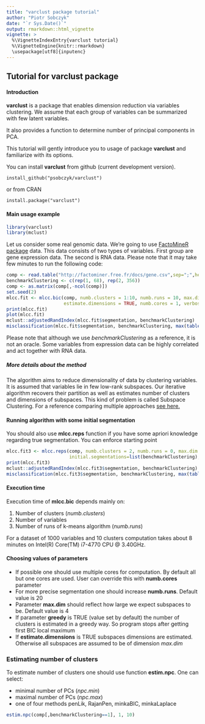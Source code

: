 ```yaml
---
title: "varclust package tutorial"
author: "Piotr Sobczyk"
date: "`r Sys.Date()`"
output: rmarkdown::html_vignette
vignette: >
  %\VignetteIndexEntry{varclust tutorial}
  %\VignetteEngine{knitr::rmarkdown}
  \usepackage[utf8]{inputenc}
---
```


## Tutorial for **varclust** package

#### Introduction

**varclust** is a package that enables dimension reduction via variables clustering. 
We assume that each group of variables can be summarized with few latent variables.

It also provides a function to determine number of principal components in PCA.

This tutorial will gently introduce you to usage of package **varclust** and
familiarize with its options.

You can install **varclust** from github (current development version).
```
install_github("psobczyk/varclust")
```

or from CRAN

```
install.package("varclust")
```

#### Main usage example

```r
library(varclust)
library(mclust)
```

Let us consider some real genomic data. We're going to use 
[FactoMineR package](http://factominer.free.fr/) data.
This data consists of two types of variables. First group are gene 
expression data. The second is RNA data.
Please note that it may take few minutes to run the following code:
```r
comp <- read.table("http://factominer.free.fr/docs/gene.csv",sep=";",header=T,row.names=1) 
benchmarkClustering <- c(rep(1, 68), rep(2, 356))    
comp <- as.matrix(comp[,-ncol(comp)])
set.seed(2)
mlcc.fit <- mlcc.bic(comp, numb.clusters = 1:10, numb.runs = 10, max.dim = 8, greedy = TRUE, 
                     estimate.dimensions = TRUE, numb.cores = 1, verbose = FALSE)
print(mlcc.fit)
plot(mlcc.fit)
mclust::adjustedRandIndex(mlcc.fit$segmentation, benchmarkClustering)
misclassification(mlcc.fit$segmentation, benchmarkClustering, max(table(benchmarkClustering)), 2)
```

Please note that although we use *benchmarkClustering* as a reference, it is not
an oracle. Some variables from expression data can be highly correlated and act together with RNA data. 

##### More details about the method
The algorithm aims to reduce dimensionality of data by clustering variables.
It is assumed that variables lie in few low-rank subspaces. Our iterative algorithm
recovers their partition as well as estimates number of clusters and dimensions
of subspaces. This kind of problem is called Subspace Clustering. For a reference
comparing multiple approaches [see here.](http://cis.jhu.edu/~rvidal/publications/SPM-Tutorial-Final.pdf)

#### Running algorithm with some initial segmentation

You should also use **mlcc.reps** function if you have some apriori knowledge regarding true segmentation.
You can enforce starting point
```r
mlcc.fit3 <- mlcc.reps(comp, numb.clusters = 2, numb.runs = 0, max.dim = 8, 
                       initial.segmentations=list(benchmarkClustering), numb.cores=1)
print(mlcc.fit3)
mclust::adjustedRandIndex(mlcc.fit3$segmentation, benchmarkClustering)
misclassification(mlcc.fit3$segmentation, benchmarkClustering, max(table(benchmarkClustering)), 2)
```

#### Execution time
Execution time of **mlcc.bic** depends mainly on:

1. Number of clusters (*numb.clusters*)
2. Number of variables 
3. Number of runs of k-means algorithm (*numb.runs*)

For a dataset of 1000 variables and 10 clusters computation takes about 
8 minutes on Intel(R) Core(TM) i7-4770 CPU @ 3.40GHz.

#### Choosing values of parameters

* If possible one should use multiple cores for computation. By default all 
  but one cores are used. User can override this with **numb.cores** parameter
* For more precise segmentation one should increase **numb.runs**. 
  Default value is 20
* Parameter **max.dim** should reflect how large we expect subspaces to be. 
  Default value is 4
* If parameter **greedy** is TRUE (value set by default) the number of clusters
  is estimated in a greedy way. So program stops after getting first 
  BIC local maximum
* If **estimate.dimensions** is TRUE subspaces dimensions are estimated. 
  Otherwise all subspaces are assumed to be of dimension *max.dim*
  
### Estimating number of clusters

To estimate number of clusters one should use function **estim.npc**.
One can select:

* minimal number of PCs (*npc.min*)
* maximal number of PCs (*npc.max*)
* one of four methods penLik, RajanPen, minkaBIC, minkaLaplace

```r
estim.npc(comp[,benchmarkClustering==1], 1, 10)
```
